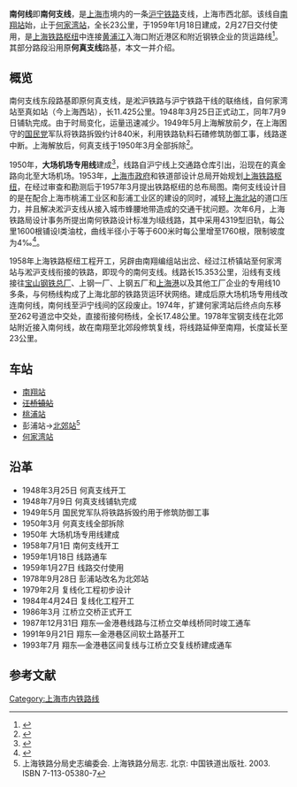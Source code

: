 {{Infobox rail system-route
|rail_name=南何线
|banner_color=blue
|logo_filename=
|image=201604 Nanxiang–Hejiawan Railway near Beijiao.JPG
|imagesize=280px
|caption=2016年4月，南何支线位于[[彭浦新村街道|彭浦新村]]的路轨
|image_width=280px
|code_name=
|locale={{PRC}}[[上海市|上海市]]
|service_type=货运铁路
|status=运营中
|begin_operation=1948年7月9日（何真支线）<br>1959年1月27日（南何支线）
|end_operation=
|system_length=15.353km
|start=[[南翔站_(京沪铁路)|南翔站]]
|end=[[何家湾站|何家湾站]]
|max_speed= 80km/h
|track_gauge=[[标准轨距|标准轨距]](1435mm)
|min_radius= 600m
|max_grade= 4‰
|operator=[[File:京沪铁路管理局标志.jpg|18px]][[中華民國交通部|交通部]][[中華民國鐵路運輸#京滬鐵路管理局|京沪铁路管理局]]→<br>[[File:China_Railways.svg|18px]][[中华人民共和国铁道部|铁道部]][[上海铁路局|上海铁路局]]
|route_map={{南何铁路RDT}}
|mapimage_width=250px
}}

'''南何线'''即'''南何支线'''，是[[上海市|上海市]]境内的一条[[沪宁铁路|沪宁铁路]]支线，上海市西北部。该线自[[南翔站_(编组)|南翔站]]始，止于[[何家湾站|何家湾站]]，全长23公里，于1959年1月18日建成，2月27日交付使用，是[[上海铁路枢纽|上海铁路枢纽]]中连接[[黄浦江|黄浦江]]入海口附近港区和附近钢铁企业的货运路线<ref>{{cite web |url=http://www.shtong.gov.cn/Newsite/node2/node2245/node70862/node70871/node70928/node70936/userobject1ai73732.html |language=zh-hans |title=上海地名志：铁路 |publisher=上海市地方志办公室 |accessdate=2011-08-14 |deadurl=yes |archiveurl=https://web.archive.org/web/20161108134744/http://www.shtong.gov.cn/newsite/node2/node2245/node70862/node70871/node70928/node70936/userobject1ai73732.html |archivedate=2016-11-08 }}</ref>。其部分路段沿用原'''何真支线'''路基，本文一并介绍。

==概览==
南何支线东段路基即原何真支线，是淞沪铁路与沪宁铁路干线的联络线，自何家湾站至真如站（今上海西站），长11.425公里。1948年3月25日正式动工，同年7月9日铺轨完成。由于时局变化，运量迅速减少。1949年5月上海解放前夕，在上海困守的[[国民党|国民党]]军队将铁路拆毁约计840米，利用铁路轨料石碴修筑防御工事，线路遂中断。上海解放后，何真支线于1950年3月全部拆除<ref>{{cite web |url=http://www.shtong.gov.cn/Newsite/node2/node2245/node68716/node68721/node68754/node68826/userobject1ai66523.html |language=zh-hans |title=上海铁路志：與淞滬鐵路聯絡的支線 |publisher=上海市地方志办公室 |accessdate=2011-08-14 |archive-date=2021-01-07 |archive-url=https://web.archive.org/web/20210107022129/http://www.shtong.gov.cn/Newsite/node2/node2245/node68716/node68721/node68754/node68826/userobject1ai66523.html |dead-url=no }}</ref>。

1950年，'''大场机场专用线'''建成<ref>{{cite web |url=http://www.shtong.gov.cn/Newsite/node2/node2245/node68716/node68721/node68758/node68830/userobject1ai66546.html |language=zh-hans |title=上海铁路志：码头、航空港、铁路专用线 |publisher=上海市地方志办公室 |accessdate=2019-07-31 |archive-date=2021-01-06 |archive-url=https://web.archive.org/web/20210106161919/http://www.shtong.gov.cn/Newsite/node2/node2245/node68716/node68721/node68758/node68830/userobject1ai66546.html |dead-url=no }}</ref>，线路自沪宁线上交通路仓库引出，沿现在的真金路向北至大场机场。1953年，[[上海市政府|上海市政府]]和铁道部设计总局开始规划[[上海铁路枢纽|上海铁路枢纽]]，在经过审查和勘测后于1957年3月提出铁路枢纽的总布局图。南何支线设计目的是在配合上海市桃浦工业区和彭浦工业区的建设的同时，减轻[[上海北站|上海北站]]的道口压力，并且解决淞沪支线从接入城市蜂腰地带造成的交通干扰问题。次年6月，上海铁路局设计事务所提出南何铁路设计标准为Ⅰ级线路，其中采用4319型旧轨，每公里1600根铺设Ⅰ类油枕，曲线半径小于等于600米时每公里增至1760根，限制坡度为4‰<ref name="DFZMAIN">{{cite web |url=http://www.shtong.gov.cn/Newsite/node2/node2245/node68716/node68721/node68757/node68829/userobject1ai66534.html |language=zh-hans |title=上海铁路志：南何支线 |publisher=上海市地方志办公室 |accessdate=2011-08-14 |archive-date=2016-04-27 |archive-url=https://web.archive.org/web/20160427144753/http://www.shtong.gov.cn/Newsite/node2/node2245/node68716/node68721/node68757/node68829/userobject1ai66534.html |dead-url=no }}</ref>。

1958年上海铁路枢纽工程开工，另辟由南翔编组站出岔、经过江桥镇站至何家湾站与淞沪支线衔接的铁路，即现今的南何支线。线路长15.353公里，沿线有支线接往[[宝山钢铁总厂|宝山钢铁总厂]]、上钢一厂、上钢五厂和[[上海港|上海港]]以及其他工厂企业的专用线10多条，与何杨线构成了上海北部的铁路货运环状网络。建成后原大场机场专用线改连南何线，南何线至沪宁线间的区段废止。1974年，扩建何家湾站后终点向东移至262号道岔中交处，直接衔接何杨线，全长17.48公里。1978年宝钢支线在北郊站附近接入南何线，故在南翔至北郊段修筑复线，将线路延伸至南翔，长度延长至23公里。

== 车站 ==
*[[南翔站_(编组)|南翔站]]
*<s>[[江桥镇站|江桥镇站]]</s>
*[[桃浦站|桃浦站]]
*彭浦站→[[北郊站|北郊站]]<ref>上海铁路分局史志编委会. 上海铁路分局志. 北京: 中国铁道出版社. 2003. ISBN 7-113-05380-7</ref>
*[[何家湾站|何家湾站]]

== 沿革 ==
*1948年3月25日 何真支线开工
*1948年7月9日 何真支线铺轨完成
*1949年5月 国民党军队将铁路拆毁约用于修筑防御工事
*1950年3月 何真支线全部拆除
*1950年 大场机场专用线建成
*1958年7月1日 南何支线开工
*1959年1月18日 线路通车
*1959年1月27日 线路交付使用
*1978年9月28日 彭浦站改名为北郊站
*1979年2月 复线化工程初步设计
*1984年4月24日 复线化工程开工
*1986年3月 江桥立交桥正式开工
*1987年12月31日 翔东—金港巷线路与江桥立交单线桥同时竣工通车
*1991年9月21日 翔东—金港巷区间软土路基开工
*1993年7月 翔东—金港巷区间复线与江桥立交复线桥建成通车

==参考文献==
{{reflist}}

{{南何支线}}
[[Category:上海市内铁路线|Category:上海市内铁路线]]